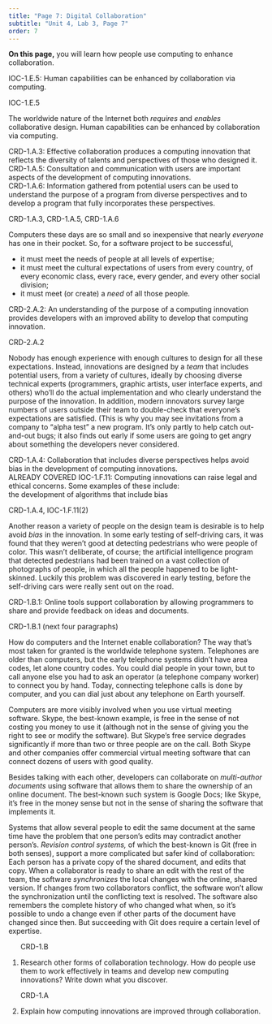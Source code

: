 ```yaml
---
title: "Page 7: Digital Collaboration"
subtitle: "Unit 4, Lab 3, Page 7"
order: 7
---
```


::: learn
**On this page,** you will learn how people use
computing to enhance collaboration.
:::

::: ap-standard
IOC-1.E.5: Human capabilities can be enhanced by collaboration via
computing.<br />
:::

::: ap-standard
IOC-1.E.5
:::

The worldwide nature of the Internet both <em>requires</em> and
<em>enables</em> collaborative design. Human capabilities can be
enhanced by collaboration via computing.

::: todo
CRD-1.A.3: Effective collaboration produces a computing innovation that
reflects the diversity of talents and perspectives of those who designed
it.<br /> CRD-1.A.5: Consultation and communication with users are
important aspects of the development of computing innovations.<br />
CRD-1.A.6: Information gathered from potential users can be used to
understand the purpose of a program from diverse perspectives and to
develop a program that fully incorporates these perspectives.
:::

::: ap-standard
CRD-1.A.3, CRD-1.A.5, CRD-1.A.6
:::



<!--No part of that picture holds true today.-->

Computers these days are so small and so inexpensive that nearly
<em>everyone</em> has one in their pocket.
<!--It's also their camera and their telephone. --> So, for a software
project to be successful,

<ul>

<li>it must meet the needs of people at all levels of expertise;</li>

<li>it must meet the cultural expectations of users from every country,
of every economic class, every race, every gender, and every other
social division;</li>

<li>it must meet (or create) a <em>need</em> of all those people.</li>

</ul>

::: ap-standard
CRD-2.A.2: An understanding of the purpose of a computing innovation
provides developers with an improved ability to develop that computing
innovation.
:::

::: ap-standard
CRD-2.A.2
:::

Nobody has enough experience with enough cultures to design for all
these expectations. Instead, innovations are designed by a <em>team</em>
that includes potential users, from a variety of cultures, ideally by
choosing diverse technical experts (programmers, graphic artists, user
interface experts, and others) who'll do the actual implementation and
who clearly understand the purpose of the innovation. In addition,
modern innovators survey large numbers of users outside their team to
double-check that everyone's expectations are satisfied. (This is why
you may see invitations from a company to "alpha test" a new program.
It's only partly to help catch out-and-out bugs; it also finds out early
if some users are going to get angry about something the developers
never considered.



::: ap-standard
CRD-1.A.4: Collaboration that includes diverse perspectives helps avoid
bias in the development of computing innovations.<br /> ALREADY COVERED
IOC-1.F.11: Computing innovations can raise legal and ethical concerns.
Some examples of these include:<br /> the development of algorithms that
include bias<br />
:::

::: ap-standard
CRD-1.A.4, IOC-1.F.11(2)
:::

Another reason a variety of people on the design team is desirable is
to help avoid <em>bias</em> in the innovation. In some early testing of
self-driving cars, it was found that they weren't good at detecting
pedestrians who were people of color. This wasn't deliberate, of course;
the artificial intelligence program that detected pedestrians had been
trained on a vast collection of photographs of people, in which all the
people happened to be light-skinned. Luckily this problem was discovered
in early testing, before the self-driving cars were really sent out on
the road.

::: ap-standard
CRD-1.B.1: Online tools support collaboration by allowing programmers to
share and provide feedback on ideas and documents.
:::

::: ap-standard
CRD-1.B.1 (next four paragraphs)
:::

How do computers and the Internet enable collaboration? The way
that's most taken for granted is the worldwide telephone system.
Telephones are older than computers, but the early telephone systems
didn't have area codes, let alone country codes. You could dial people
in your town, but to call anyone else you had to ask an operator (a
telephone company worker) to connect you by hand. Today, connecting
telephone calls is done by computer, and you can dial just about any
telephone on Earth yourself.

Computers are more visibly involved when you use virtual meeting
software. Skype, the best-known example, is free in the sense of not
costing you money to use it (although not in the sense of giving you the
right to see or modify the software). But Skype's free service degrades
significantly if more than two or three people are on the call. Both
Skype and other companies offer commercial virtual meeting software that
can connect dozens of users with good quality.

Besides talking with each other, developers can collaborate on
<em>multi-author documents</em> using software that allows them to share
the ownership of an online document. The best-known such system is
Google Docs; like Skype, it's free in the money sense but not in the
sense of sharing the software that implements it.

Systems that allow several people to edit the same document at the
same time have the problem that one person's edits may contradict
another person's. <em>Revision control systems,</em> of which the
best-known is Git (free in both senses), support a more complicated but
safer kind of collaboration: Each person has a private copy of the
shared document, and edits that copy. When a collaborator is ready to
share an edit with the rest of the team, the software
<em>synchronizes</em> the local changes with the online, shared version.
If changes from two collaborators conflict, the software won't allow the
synchronization until the conflicting text is resolved. The software
also remembers the complete history of who changed what when, so it's
possible to undo a change even if other parts of the document have
changed since then. But succeeding with Git does require a certain level
of expertise.

::: forYouToDo
<ol>

::: ap-standard
CRD-1.B
:::

<li>Research other forms of collaboration technology. How do people use
them to work effectively in teams and develop new computing innovations?
Write down what you discover.</li>

::: ap-standard
CRD-1.A
:::

<li>Explain how computing innovations are improved through
collaboration.</li>

</ol>
:::
